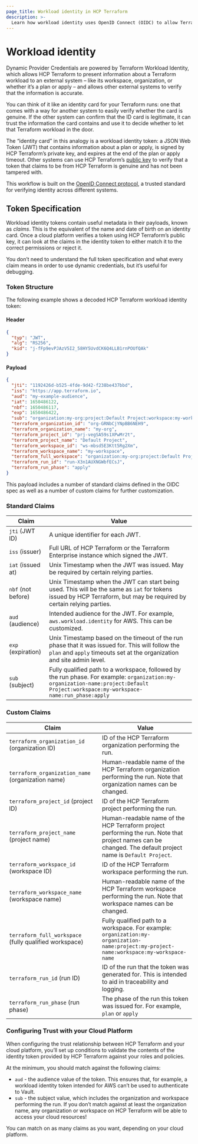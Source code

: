```yaml
---
page_title: Workload identity in HCP Terraform
description: >-
  Learn how workload identity uses OpenID Connect (OIDC) to allow Terraform plans and applies to safely authenticate to external systems.
---
```


# Workload identity

Dynamic Provider Credentials are powered by Terraform Workload Identity, which allows HCP Terraform to present information about a Terraform workload to an external system – like its workspace, organization, or whether it’s a plan or apply – and allows other external systems to verify that the information is accurate.

You can think of it like an identity card for your Terraform runs: one that comes with a way for another system to easily verify whether the card is genuine. If the other system can confirm that the ID card is legitimate, it can trust the information the card contains and use it to decide whether to let that Terraform workload in the door.

The “identity card” in this analogy is a workload identity token: a JSON Web Token (JWT) that contains information about a plan or apply, is signed by HCP Terraform’s private key, and expires at the end of the plan or apply timeout. Other systems can use HCP Terraform’s [public key](https://app.terraform.io/.well-known/jwks) to verify that a token that claims to be from HCP Terraform is genuine and has not been tampered with.

This workflow is built on the [OpenID Connect protocol](https://openid.net/connect/), a trusted standard for verifying identity across different systems.
## Token Specification
Workload identity tokens contain useful metadata in their payloads, known as _claims_. This is the equivalent of the name and date of birth on an identity card. Once a cloud platform verifies a token using HCP Terraform’s public key, it can look at the claims in the identity token to either match it to the correct permissions or reject it.

You don’t need to understand the full token specification and what every claim means in order to use dynamic credentials, but it’s useful for debugging.
### Token Structure
The following example shows a decoded HCP Terraform workload identity token:
#### Header
```json
{
  "typ": "JWT",
  "alg": "RS256",
  "kid": "j-fFp9evPJAzV5I2_58HY5UvdCK6Q4LLB1rnPOUfQAk"
}
```
#### Payload
```json
{
  "jti": "1192426d-b525-4fde-9d42-f238be437bbd",
  "iss": "https://app.terraform.io",
  "aud": "my-example-audience",
  "iat": 1650486122,
  "nbf": 1650486117,
  "exp": 1650486422,
  "sub": "organization:my-org:project:Default Project:workspace:my-workspace:run_phase:apply",
  "terraform_organization_id": "org-GRNbCjYNpBB6NEH9",
  "terraform_organization_name": "my-org",
  "terraform_project_id": "prj-vegSA59s1XPwMr2t",
  "terraform_project_name": "Default Project",
  "terraform_workspace_id": "ws-mbsd5E3Ktt5Rg2Xm",
  "terraform_workspace_name": "my-workspace",
  "terraform_full_workspace": "organization:my-org:project:Default Project:workspace:my-workspace",
  "terraform_run_id": "run-X3n1AUXNGWbfECsJ",
  "terraform_run_phase": "apply"
}
```
This payload includes a number of standard claims defined in the OIDC spec as well as a number of custom claims for further customization.
### Standard Claims
| Claim              | Value                                                                                                                                                                                |
|--------------------|--------------------------------------------------------------------------------------------------------------------------------------------------------------------------------------|
| `jti` (JWT ID)     | A unique identifier for each JWT.                                                                                                                                                    |
| `iss` (issuer)     | Full URL of HCP Terraform or the Terraform Enterprise instance which signed the JWT.                                                                                                                |
| `iat` (issued at)  | Unix Timestamp when the JWT was issued. May be required by certain relying parties.                                                                                                  |
| `nbf` (not before) | Unix Timestamp when the JWT can start being used. This will be the same as `iat` for tokens issued by HCP Terraform, but may be required by certain relying parties.                 |
| `aud` (audience)   | Intended audience for the JWT. For example, `aws.workload.identity` for AWS. This can be customized.                                                                                 |
| `exp` (expiration) | Unix Timestamp based on the timeout of the run phase that it was issued for. This will follow the `plan` and `apply` timeouts set at the organization and site admin level.          |
| `sub` (subject)    | Fully qualified path to a workspace, followed by the run phase. For example: `organization:my-organization-name:project:Default Project:workspace:my-workspace-name:run_phase:apply` |

### Custom Claims

| Claim                                                  | Value                                                                                                                                                         |
|--------------------------------------------------------|---------------------------------------------------------------------------------------------------------------------------------------------------------------|
| `terraform_organization_id` (organization ID)          | ID of the HCP Terraform organization performing the run.                                                                                                    |
| `terraform_organization_name` (organization name)      | Human-readable name of the HCP Terraform organization performing the run. Note that organization names can be changed.                                      |
| `terraform_project_id` (project ID)                    | ID of the HCP Terraform project performing the run.                                                                                                         |
| `terraform_project_name` (project name)                | Human-readable name of the HCP Terraform project performing the run. Note that project names can be changed. The default project name is `Default Project`. |
| `terraform_workspace_id` (workspace ID)                | ID of the HCP Terraform workspace performing the run.                                                                                                       |
| `terraform_workspace_name` (workspace name)            | Human-readable name of the HCP Terraform workspace performing the run. Note that workspace names can be changed.                                            |
| `terraform_full_workspace` (fully qualified workspace) | Fully qualified path to a workspace. For example: `organization:my-organization-name:project:my-project-name:workspace:my-workspace-name`                     |
| `terraform_run_id` (run ID)                            | ID of the run that the token was generated for. This is intended to aid in traceability and logging.                                                          |
| `terraform_run_phase` (run phase)                      | The phase of the run this token was issued for. For example, `plan` or `apply`                                                                                |

### Configuring Trust with your Cloud Platform
When configuring the trust relationship between HCP Terraform and your cloud platform, you’ll set up conditions to validate the contents of the identity token provided by HCP Terraform against your roles and policies.

At the minimum, you should match against the following claims:
* `aud` - the audience value of the token. This ensures that, for example, a workload identity token intended for AWS can’t be used to authenticate to Vault.
* `sub` - the subject value, which includes the organization and workspace performing the run. If you don’t match against at least the organization name, any organization or workspace on HCP Terraform will be able to access your cloud resources!

You can match on as many claims as you want, depending on your cloud platform.
